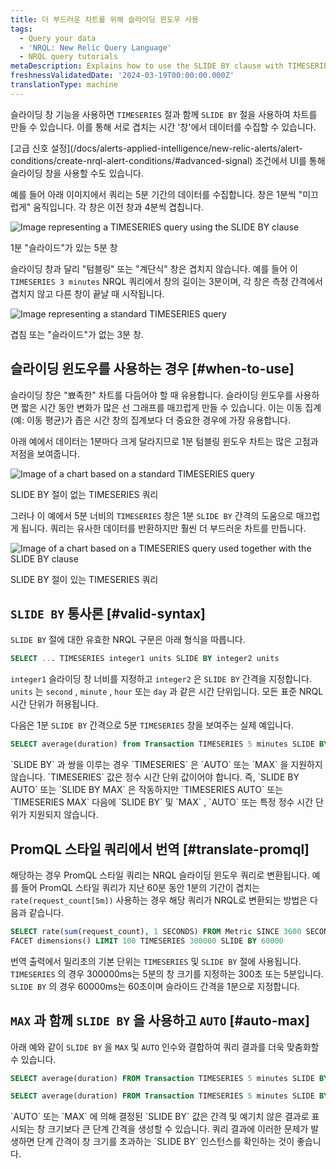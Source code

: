 ```yaml
---
title: 더 부드러운 차트를 위해 슬라이딩 윈도우 사용
tags:
  - Query your data
  - 'NRQL: New Relic Query Language'
  - NRQL query tutorials
metaDescription: Explains how to use the SLIDE BY clause with TIMESERIES to smooth out "spiky" charts.
freshnessValidatedDate: '2024-03-19T00:00:00.000Z'
translationType: machine
---
```


슬라이딩 창 기능을 사용하면 `TIMESERIES` 절과 함께 `SLIDE BY` 절을 사용하여 차트를 만들 수 있습니다. 이를 통해 서로 겹치는 시간 '창'에서 데이터를 수집할 수 있습니다.

<Callout variant="tip">
  [고급 신호 설정](/docs/alerts-applied-intelligence/new-relic-alerts/alert-conditions/create-nrql-alert-conditions/#advanced-signal) 조건에서 UI를 통해 슬라이딩 창을 사용할 수도 있습니다.
</Callout>

예를 들어 아래 이미지에서 쿼리는 5분 기간의 데이터를 수집합니다. 창은 1분씩 "미끄럽게" 움직입니다. 각 창은 이전 창과 4분씩 겹칩니다.

<img
  title="TIMESERIES query with SLIDE BY clause"
  alt="Image representing a TIMESERIES query using the SLIDE BY clause"
  src="/images/queries-nrql_diagram_slide-by-window-time-series.webp"
/>

<figcaption>
  1분 "슬라이드"가 있는 5분 창
</figcaption>

슬라이딩 창과 달리 "텀블링" 또는 "계단식" 창은 겹치지 않습니다. 예를 들어 이 `TIMESERIES 3 minutes` NRQL 쿼리에서 창의 길이는 3분이며, 각 창은 측정 간격에서 겹치지 않고 다른 창이 끝날 때 시작됩니다.

<img
  title="TIMESERIES query without SLIDE BY clause"
  alt="Image representing a standard TIMESERIES query"
  src="/images/queries-nrql_diagram_non-sliding-window-time-series.webp"
/>

<figcaption>
  겹침 또는 "슬라이드"가 없는 3분 창.
</figcaption>

## 슬라이딩 윈도우를 사용하는 경우 [#when-to-use]

슬라이딩 창은 "뾰족한" 차트를 다듬어야 할 때 유용합니다. 슬라이딩 윈도우를 사용하면 짧은 시간 동안 변화가 많은 선 그래프를 매끄럽게 만들 수 있습니다. 이는 이동 집계(예: 이동 평균)가 좁은 시간 창의 집계보다 더 중요한 경우에 가장 유용합니다.

아래 예에서 데이터는 1분마다 크게 달라지므로 1분 텀블링 윈도우 차트는 많은 고점과 저점을 보여줍니다.

<img
  title="TIMESERIES query without SLIDE BY clause"
  alt="Image of a chart based on a standard TIMESERIES query"
  src="/images/queries-nrql_screenshot-full_timeseries-spiky-NRQL-query-builder.webp"
/>

<figcaption>
  SLIDE BY 절이 없는 TIMESERIES 쿼리
</figcaption>

그러나 이 예에서 5분 너비의 `TIMESERIES` 창은 1분 `SLIDE BY` 간격의 도움으로 매끄럽게 됩니다. 쿼리는 유사한 데이터를 반환하지만 훨씬 더 부드러운 차트를 만듭니다.

<img
  title="SLIDE BY used with TIMESERIES"
  alt="Image of a chart based on a TIMESERIES query used together with the SLIDE BY clause"
  src="/images/queries-nrql_screenshot-full_timeseries-smoothed-with-slide-by-NRQL-query-builder.webp"
/>

<figcaption>
  SLIDE BY 절이 있는 TIMESERIES 쿼리
</figcaption>

## `SLIDE BY` 통사론 [#valid-syntax]

`SLIDE BY` 절에 대한 유효한 NRQL 구문은 아래 형식을 따릅니다.

```sql
SELECT ... TIMESERIES integer1 units SLIDE BY integer2 units
```

`integer1` 슬라이딩 창 너비를 지정하고 `integer2` 은 `SLIDE BY` 간격을 지정합니다. `units` 는 `second` , `minute` , `hour` 또는 `day` 과 같은 시간 단위입니다. 모든 표준 NRQL 시간 단위가 허용됩니다.

다음은 1분 `SLIDE BY` 간격으로 5분 `TIMESERIES` 창을 보여주는 실제 예입니다.

```sql
SELECT average(duration) from Transaction TIMESERIES 5 minutes SLIDE BY 1 minute
```

<Callout variant="tip">
  `SLIDE BY` 과 쌍을 이루는 경우 `TIMESERIES` 은 `AUTO` 또는 `MAX` 을 지원하지 않습니다. `TIMESERIES` 값은 정수 시간 단위 값이어야 합니다. 즉, `SLIDE BY AUTO` 또는 `SLIDE BY MAX` 은 작동하지만 `TIMESERIES AUTO` 또는 `TIMESERIES MAX` 다음에 `SLIDE BY` 및 `MAX` , `AUTO` 또는 특정 정수 시간 단위가 지원되지 않습니다.
</Callout>

## PromQL 스타일 쿼리에서 번역 [#translate-promql]

해당하는 경우 PromQL 스타일 쿼리는 NRQL 슬라이딩 윈도우 쿼리로 변환됩니다. 예를 들어 PromQL 스타일 쿼리가 지난 60분 동안 1분의 기간이 겹치는 `rate(request_count[5m])` 사용하는 경우 해당 쿼리가 NRQL로 변환되는 방법은 다음과 같습니다.

```sql
SELECT rate(sum(request_count), 1 SECONDS) FROM Metric SINCE 3600 SECONDS AGO UNTIL NOW 
FACET dimensions() LIMIT 100 TIMESERIES 300000 SLIDE BY 60000
```

번역 출력에서 밀리초의 기본 단위는 `TIMESERIES` 및 `SLIDE BY` 절에 사용됩니다. `TIMESERIES` 의 경우 300000ms는 5분의 창 크기를 지정하는 300초 또는 5분입니다. `SLIDE BY` 의 경우 60000ms는 60초이며 슬라이드 간격을 1분으로 지정합니다.

## `MAX` 과 함께 `SLIDE BY` 을 사용하고 `AUTO` [#auto-max]

아래 예와 같이 `SLIDE BY` 을 `MAX` 및 `AUTO` 인수와 결합하여 쿼리 결과를 더욱 맞춤화할 수 있습니다.

```sql
SELECT average(duration) FROM Transaction TIMESERIES 5 minutes SLIDE BY MAX
```

```sql
SELECT average(duration) FROM Transaction TIMESERIES 5 minutes SLIDE BY AUTO
```

<Callout variant="tip">
  `AUTO` 또는 `MAX` 에 의해 결정된 `SLIDE BY` 값은 간격 및 예기치 않은 결과로 표시되는 창 크기보다 큰 단계 간격을 생성할 수 있습니다. 쿼리 결과에 이러한 문제가 발생하면 단계 간격이 창 크기를 초과하는 `SLIDE BY` 인스턴스를 확인하는 것이 좋습니다.
</Callout>
